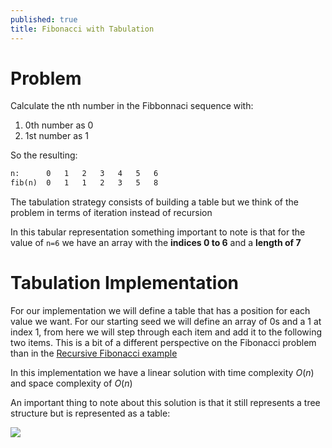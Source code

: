 ---
published: true
title: Fibonacci with Tabulation
---


# Problem

Calculate the nth number in the Fibbonnaci sequence with:

1. 0th number as 0
2. 1st number as 1

So the resulting:

```txt
n:      0   1   2   3   4   5   6
fib(n)  0   1   1   2   3   5   8
```

The tabulation strategy consists of building a table but we think of the problem in terms of iteration instead of recursion

In this tabular representation something important to note is that for the value of `n=6` we have an array with the **indices 0 to 6** and a **length of 7**

# Tabulation Implementation

For our implementation we will define a table that has a position for each value we want. For our starting seed we will define an array of 0s and a 1 at index 1, from here we will step through each item and add it to the following two items. This is a bit of a different perspective on the Fibonacci problem than in the [Recursive Fibonacci example](/dynamic-programming/memoization/2-fib)

<Snippet path="dynamic-programming/tabulation/fib.ts" />

In this implementation we have a linear solution with time complexity $O(n)$ and space complexity of $O(n)$

An important thing to note about this solution is that it still represents a tree structure but is represented as a table:

![](@assets/fib-tree.png)
